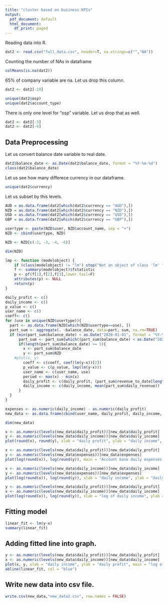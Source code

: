 ```yaml
---
title: "cluster based on business KPIs"
output:
  pdf_document: default
  html_document:
    df_print: paged
---
```

Reading data into R.

```r
dat2 <- read.csv("full_data.csv", header=T, na.strings=c("","NA"))
```

Counting the number of NAs in dataframe
```r
colMeans(is.na(dat2))
```

65% of company variable are na. Let us drop this column.

```r
dat2 <- dat2[-10]
```

```r
unique(dat2$osp)
unique(dat2$account_type)
```
There is only one level for "osp" variable. Let us drop that as well.

```r
dat2 <- dat2[-3]
dat2 <- dat2[-6]
```


## Data Preprocessing

Let us convert balance date variable to real date.
```r
dat2$balance_date <- as.Date(dat2$balance_date, format = "%Y-%m-%d")
class(dat2$balance_date)
```

Let us see how many differece currency in our dataframe.

```r
unique(dat2$currency)
```

Let us subset by this levels.

```r
AUD = as.data.frame(dat2[which(dat2$currency == "AUD"),])
NZD = as.data.frame(dat2[which(dat2$currency == "NZD"),])
USD = as.data.frame(dat2[which(dat2$currency == "USD"),])
GBP = as.data.frame(dat2[which(dat2$currency == "GBP"),])
```

```r
usertype <- paste(NZD$user, NZD$account_name, sep = "+")
NZD <- cbind(usertype, NZD)
```

```r
NZD <- NZD[c(-2, -3, -4, -6)]
```

```r
dim(NZD)
```

```r
lmp <- function (modelobject) {
    if (class(modelobject) != "lm") stop("Not an object of class 'lm' ")
    f <- summary(modelobject)$fstatistic
    p <- pf(f[1],f[2],f[3],lower.tail=F)
    attributes(p) <- NULL
    return(p)
}
```

```r
daily_profit <- c()
daily_income <- c()
p_value <- c()
user_name <- c()
coeff<- c()
for (use in unique(NZD$usertype)){
  part <- as.data.frame(NZD[which(NZD$usertype==use), ])
  part_sum <- aggregate(. ~balance_date, data=part, sum, na.rm=TRUE)
  if (min(part_sum$balance_date) < as.Date("2020-01-01", format = "%Y-%m-%d")){
      part_sum <- part_sum[which((part_sum$balance_date) < as.Date("2020-01-01", format = "%Y-%m-%d")), ]
      if(length(part_sum$balance_date) >= 5){
        x <- part_sum$balance_date
        y <- part_sum$NZD
    #plot(x, y)
        coeff <- c(coeff, coef(lm(y~x))[2])
        p_value <- c(p_value, lmp(lm(y~x)))
        user_name <- c(user_name, use)
        period <- max(x) - min(x)
        daily_profit <- c(daily_profit, (part_sum$revenue_to_date[length(part_sum$revenue_to_date)]-part_sum$revenue_to_date[1])/as.numeric(period))
        daily_income <- c(daily_income, mean(part_sum$daily_revenue))
      }
  }
}
```

```r
expenses <- as.numeric(daily_income) - as.numeric(daily_profit)
new_data <- as.data.frame(cbind(user_name, daily_profit, daily_income, expenses, coeff, p_value))
```


```r
dim(new_data)
```

```r
x <- as.numeric(levels(new_data$daily_profit))[new_data$daily_profit]
y <- as.numeric(levels(new_data$daily_income))[new_data$daily_income]
plot(round(x), round(y), xlab = "daily profit", ylab = "daily income", main = "Account base daily income VS daily profit")
```

```r
x <- as.numeric(levels(new_data$daily_profit))[new_data$daily_profit]
y <- as.numeric(levels(new_data$expenses))[new_data$expenses]
plot(log(round(x)), log(round(y)), main = "Account base daily expenses VS daily profit", xlab = "daily profit", ylab = "daily expenses")
```

```r
x <- as.numeric(levels(new_data$daily_income))[new_data$daily_income]
y <- as.numeric(levels(new_data$expenses))[new_data$expenses]
plot(log(round(x)), log(round(y)), xlab = "daily income", ylab = "daily expenses", main = "Account base daily expenses VS daily income")
```

```r
y <- as.numeric(levels(new_data$daily_profit))[new_data$daily_profit]
x <- as.numeric(levels(new_data$daily_income))[new_data$daily_income]
plot(log(round(x)), log(round(y)), xlab = "log of daily income", ylab = "log of daily profit", main = "log of daily income vs log of daily profit")
```

## Fitting model

```r
linear_fit <- lm(y~x)
summary(linear_fit)
```

## Adding fitted line into graph.

```r
y <- as.numeric(levels(new_data$daily_profit))[new_data$daily_profit]
x <- as.numeric(levels(new_data$daily_income))[new_data$daily_income]
plot(x, y, xlab = "daily income", ylab = "daily profit", main = "log of daily income vs log of daily profit")
abline(linear_fit, col = "blue")
```

## Write new data into csv file.
```r
write.csv(new_data,"new_data2.csv", row.names = FALSE)
```



